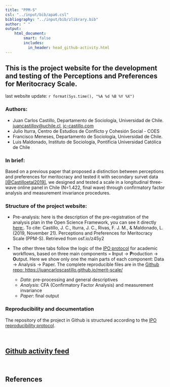 ```yaml
---
title: "PPM-S"
csl: "../input/bib/apa6.csl"
bibliography: "../input/bib/zlibrary.bib"
author: " "
output:
    html_document:
        smart: false
        includes:
          in_header: head_github-activity.html
---
```




## This is the project website for the development and testing of the Perceptions and Preferences for Meritocracy Scale.

last website update: `r format(Sys.time(), "%A %d %B %Y %X")`

### Authors:

- Juan Carlos Castillo, Departamento de Sociología, Universidad de Chile. [juancastillov@uchile.cl](juancastillov@uchile.cl), [jc-castillo.com](http://jc-castillo.com/)
- Julio Iturra, Centro de Estudios de Conflicto y Cohesión Social - COES
- Francisco Meneses, Departamento de Sociología, Universidad de Chile.
- Luis Maldonado, Instituto de Sociología, Pontificia Universidad Católica de Chile

### In brief:

Based on a previous paper that proposed a distinction between perceptions and preferences for meritocracy and tested it with secondary survet data [[@Castilloetal2019]](http://revintsociologia.revistas.csic.es/index.php/revintsociologia/article/view/1017), we designed and tested a scale in a longitudinal three-wave online panel in Chile (N=1.422, final wave) through confirmatory factor analysis and measurement invariance procedures.


### Structure of the project website:

- Pre-analysis: here is the description of the pre-registration of the analysis plan in the Open Science Framework, you can see it directly [here:](https://osf.io/z45y2). To cite: Castillo, J. C., Iturra, J. C., Rivas, F. J. M., & Maldonado, L. (2019, November 21). Perceptions and Preferences for Meritocracy Scale  (PPM-S). Retrieved from osf.io/z45y2

- The other three tabs follow the logic of the [IPO protocol](https://github.com/juancarloscastillo/ipo) for academic workflows, based on three main components = **I**nput -> **P**roduction -> **O**utput. Here we show only one the main parts of each component: Data -> Analysis -> Paper. The complete reproducible files are in the [Github repo: https://juancarloscastillo.github.io/merit-scale/](https://juancarloscastillo.github.io/merit-scale/)

  - _Data_: pre-processing and general descriptives
  - _Analysis_: CFA (Confirmatory Factor Analysis) and measurement invariance
  - _Paper_: final output

### Reproducibility and documentation

The repository of the project in Github is structured according to the [IPO reproducibility protocol](https://juancarloscastillo.github.io/ipo/).


<br>

## [Github activity feed](https://github.com/juancarloscastillo/github-activity)

<div id="feed"></div>

<br>

## References
